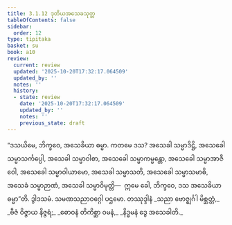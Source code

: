 ```yaml
---
title: 3.1.12 ဒုတိယအသေခသုတ္တ
tableOfContents: false
sidebar:
  order: 12
type: tipitaka
basket: su
book: a10
review:
  current: review
  updated: '2025-10-20T17:32:17.064509'
  updated_by: ''
  notes: ''
  history:
  - state: review
    date: '2025-10-20T17:32:17.064509'
    updated_by: ''
    notes: ''
    previous_state: draft
---
```



<DynamicBreadcrumb />


<ReviewStatus review={frontmatter.review} showDetails={true} />

<HypothesisAnnotation frontmatter={frontmatter} />

<Division number="112" book="a10" e="ch" v="17" p="436">

<Paragraph number="981" book="a10">
“ဒသယိမေ, ဘိက္ခဝေ, အသေခိယာ ဓမ္မာ. ကတမေ ဒသ? အသေခါ သမ္မာဒိဋ္ဌိ, အသေခေါ သမ္မာသင်္ကပ္ပေါ, အသေခါ သမ္မာဝါစာ, အသေခေါ သမ္မာကမ္မန္တော, အသေခေါ သမ္မာအာဇီဝေါ, အသေခေါ သမ္မာဝါယာမော, အသေခါ သမ္မာသတိ, အသေခေါ သမ္မာသမာဓိ, အသေခံ သမ္မာဉာဏံ, အသေခါ သမ္မာဝိမုတ္တိ—  ဣမေ ခေါ, ဘိက္ခဝေ, ဒသ အသေခိယာ ဓမ္မာ”တိ.

</Paragraph>
</Division>

<Paragraph number="982" type="center" book="a10">
ဒွါဒသမံ.



</Paragraph>

<Paragraph number="983" type="center" book="a10">
သမဏသညာဝဂ္ဂေါ ပဌမော.



</Paragraph>

<Paragraph number="984" type="center" book="a10">
တဿုဒ္ဒါနံ


</Paragraph>

<Paragraph number="985" type="verses" book="a10">
_သညာ ဗောဇ္ဈင်္ဂါ မိစ္ဆတ္တံ,_  
_ဗီဇံ ဝိဇ္ဇာယ နိဇ္ဇရံ;_  
_ဓောဝနံ တိကိစ္ဆာ ဝမနံ,_  
_နိဒ္ဓမနံ ဒွေ အသေခါတိ._
</Paragraph>